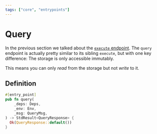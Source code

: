 ```yaml
---
tags: ["core", "entrypoints"]
---
```



# Query

In the previous section we talked about the [`execute` endpoint](./execute.mdx).
The `query` endpoint is actually pretty similar to its sibling `execute`, but
with one key difference: The storage is only accessible immutably.

This means you can only _read_ from the storage but not _write_ to it.

## Definition

```rust filename="contract.rs" template="core"
#[entry_point]
pub fn query(
    _deps: Deps,
    _env: Env,
    _msg: QueryMsg,
) -> StdResult<QueryResponse> {
  Ok(QueryResponse::default())
}
```
